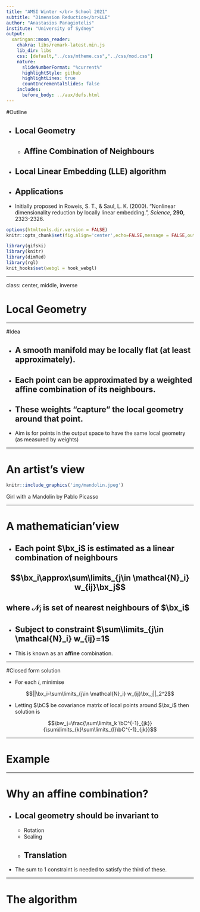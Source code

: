 ```yaml
---
title: "AMSI Winter </br> School 2021"
subtitle: "Dimension Reduction</br>LLE"
author: "Anastasios Panagiotelis"
institute: "University of Sydney"
output:
  xaringan::moon_reader:
    chakra: libs/remark-latest.min.js
    lib_dir: libs
    css: [default,"../css/mtheme.css","../css/mod.css"]
    nature:
      slideNumberFormat: "%current%"
      highlightStyle: github
      highlightLines: true
      countIncrementalSlides: false
    includes:
      before_body: ../aux/defs.html
---
```


#Outline

- Local Geometry
--

  + Affine Combination of Neighbours
--

- Local Linear Embedding (LLE) algorithm
--

- Applications
--

- Initially proposed in Roweis, S. T., & Saul, L. K. (2000). "Nonlinear dimensionality reduction by locally linear embedding.", *Science*, **290**, 2323-2326.

```r
options(htmltools.dir.version = FALSE)
knitr::opts_chunk$set(fig.align='center',echo=FALSE,message = FALSE,out.height = 450)

library(gifski)
library(knitr)
library(dimRed)
library(rgl)
knit_hooks$set(webgl = hook_webgl)

```

---

class: center, middle, inverse

# Local Geometry

---

#Idea

- A smooth manifold may be locally flat (at least approximately).
--

- Each point can be approximated by a weighted affine combination of its neighbours.
--

- These weights "capture" the local geometry around that point.
--

- Aim is for points in the output space to have the same local geometry (as measured by weights)

---

# An artist's view

```r
knitr::include_graphics('img/mandolin.jpeg')
```

Girl with a Mandolin by Pablo Picasso

---

# A mathematician'view

- Each point $\bx_i$ is estimated as a linear combination of neighbours
--

$$\bx_i\approx\sum\limits_{j\in \mathcal{N}_i} w_{ij}\bx_j$$
--

where $\mathcal{N}_i$ is set of nearest neighbours of $\bx_i$
--

- Subject to constraint $\sum\limits_{j\in \mathcal{N}_i} w_{ij}=1$ 
--

- This is known as an **affine** combination.

---

#Closed form solution

- For each $i$, minimise

$$||\bx_i-\sum\limits_{j\in \mathcal{N}_i} w_{ij}\bx_j||_2^2$$

-  Letting $\bC$ be covariance matrix of local points around $\bx_i$ then solution is

$$\bw_j=\frac{\sum\limits_k \bC^{-1}_{jk}}{\sum\limits_{k}\sum\limits_{l}\bC^{-1}_{jk}}$$

---


# Example

---

# Why an affine combination?

- Local geometry should be invariant to
--

  + Rotation
  + Scaling
  + Translation
--

- The sum to 1 constraint is needed to satisfy the third of these.

---

# The algorithm